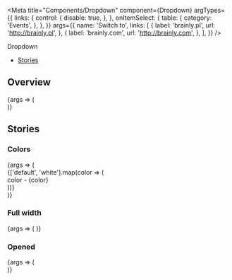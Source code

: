 
<Meta
  title="Components/Dropdown"
  component={Dropdown}
  argTypes={{
    links: {
      control: {
        disable: true,
      },
    },
    onItemSelect: {
      table: {
        category: 'Events',
      },
    },
  }}
  args={{
    name: 'Switch to',
    links: [
      {
        label: 'brainly.pl',
        url: 'http://brainly.pl',
      },
      {
        label: 'brainly.com',
        url: 'http://brainly.com',
      },
    ],
  }}
/>

<PageHeader>Dropdown</PageHeader>

- [Stories](#stories)

## Overview

<Canvas>
  <Story name="Default">
    {args => (
      <div style={{paddingTop: 100}}>
        <Dropdown {...args} />
      </div>
    )}
  </Story>
</Canvas>

<ArgsTable story="Default" />

## Stories

### Colors

<Canvas>
  <Story name="Colors">
    {args => (
      <div>
        {['default', 'white'].map(color => (
          <div className="sg-story-variant" key={color}>
            <div className="sg-story-variant__name">color - {color}</div>
            <Dropdown {...args} color={color} />
          </div>
        ))}
      </div>
    )}
  </Story>
</Canvas>

### Full width

<Canvas>
  <Story name="FullWidth">
    {args => (
      <StoryVariantBorderBox>
        <Dropdown {...args} fullWidth />
      </StoryVariantBorderBox>
    )}
  </Story>
</Canvas>

### Opened

<Canvas>
  <Story name="Opened" args={{initiallyOpened: true}}>
    {args => (
      <div style={{paddingTop: 100}}>
        <Dropdown {...args} />
      </div>
    )}
  </Story>
</Canvas>
